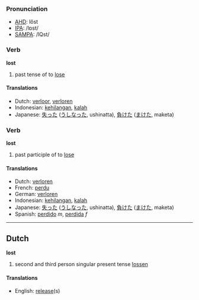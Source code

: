 === Pronunciation ===
*[[w:AHD|AHD]]: lŏst
*[[w:IPA|IPA]]: /lɒst/
*[[w:SAMPA|SAMPA]]: /lQst/

=== Verb ===

'''lost'''

# past tense of to [[lose]]

==== Translations ====
*Dutch: [[verloor]], [[verloren]]
*Indonesian: [[hilang|kehilangan]], [[kalah]]
*Japanese: [[失った]] ([[うしなった]], ushinatta), [[負けた]] ([[まけた]], maketa)

=== Verb ===

'''lost'''

# past participle of to [[lose]]

==== Translations ====
*Dutch: [[verloren]]
*French: [[perdu]]
*German: [[verloren]]
*Indonesian: [[hilang|kehilangan]], [[kalah]]
*Japanese: [[失った]] ([[うしなった]], ushinatta), [[負けた]] ([[まけた]], maketa)
*Spanish: [[perdido]] ''m'', [[perdida]] ''f''

----

==Dutch==

'''lost'''

# second and third person singular present tense [[lossen]]

==== Translations ====
*English: [[release]](s)